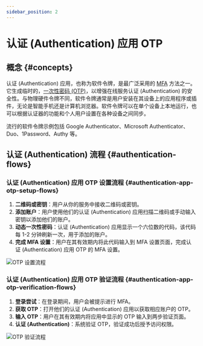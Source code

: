 ```yaml
---
sidebar_position: 2
---
```


# 认证 (Authentication) 应用 OTP

## 概念 \{#concepts}

认证 (Authentication) 应用，也称为软件令牌，是最广泛采用的 [MFA](https://auth.wiki/mfa) 方法之一。它生成临时的，[一次性密码 (OTP)](https://auth.wiki/otp)，以增强在线服务认证 (Authentication) 的安全性。与物理硬件令牌不同，软件令牌通常是用户安装在其设备上的应用程序或插件，无论是智能手机还是计算机浏览器。软件令牌可以在单个设备上本地运行，也可以根据认证器的功能和个人用户设置在各种设备之间同步。

流行的软件令牌示例包括 Google Authenticator、Microsoft Authenticator、Duo、1Password、Authy 等。

## 认证 (Authentication) 流程 \{#authentication-flows}

### 认证 (Authentication) 应用 OTP 设置流程 \{#authentication-app-otp-setup-flows}

1. **二维码或密钥**：用户从你的服务中接收二维码或密钥。
2. **添加账户**：用户使用他们的认证 (Authentication) 应用扫描二维码或手动输入密钥以添加他们的账户。
3. **动态一次性密码**：认证 (Authentication) 应用显示一个六位数的代码，该代码每 1-2 分钟刷新一次，用于添加的账户。
4. **完成 MFA 设置**：用户在其有效期内将此代码输入到 MFA 设置页面，完成认证 (Authentication) 应用 OTP 的 MFA 设置。

<img src="/img/assets/otp-set-up-flow.png" alt="OTP 设置流程" />

### 认证 (Authentication) 应用 OTP 验证流程 \{#authentication-app-otp-verification-flows}

1. **登录尝试**：在登录期间，用户会被提示进行 MFA。
2. **获取 OTP**：打开他们的认证 (Authentication) 应用以获取相应账户的 OTP。
3. **输入 OTP**：用户在其有效期内将应用中显示的 OTP 输入到两步验证页面。
4. **认证 (Authentication)**：系统验证 OTP，验证成功后授予访问权限。

<img src="/img/assets/otp-verification-flow.png" alt="OTP 验证流程" />
